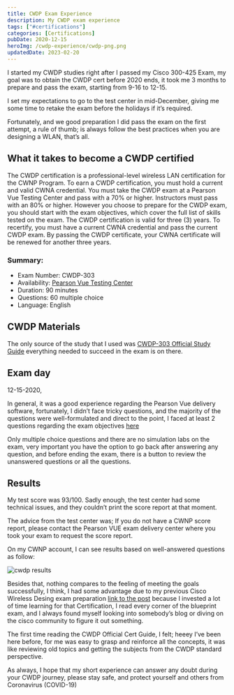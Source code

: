 ```yaml
---
title: CWDP Exam Experience
description: My CWDP exam experience
tags: ["#certifications"]
categories: [Certifications]
pubDate: 2020-12-15
heroImg: /cwdp-experience/cwdp-png.png
updatedDate: 2023-02-20
---
```


I started my CWDP studies right after I passed my Cisco 300-425 Exam, my goal was to obtain the CWDP cert before 2020 ends, it took me 3 months to prepare and pass the exam, starting from 9-16 to 12-15.

I set my expectations to go to the test center in mid-December, giving me some time to retake the exam before the holidays if it’s required.

Fortunately, and we good preparation I did pass the exam on the first attempt, a rule of thumb; is always follow the best practices when you are designing a WLAN, that’s all.

## What it takes to become a CWDP certified

The CWDP certification is a professional-level wireless LAN certification for the CWNP Program. To earn a CWDP certification, you must hold a current and valid CWNA credential. You must take the CWDP exam at a Pearson Vue Testing Center and pass with a 70% or higher. Instructors must pass with an 80% or higher. However you choose to prepare for the CWDP exam, you should start with the exam objectives, which cover the full list of skills tested on the exam. The CWDP certification is valid for three (3) years. To recertify, you must have a current CWNA credential and pass the current CWDP exam. By passing the CWDP certificate, your CWNA certificate will be renewed for another three years.

### Summary:

- Exam Number: CWDP-303
- Availability: <a href="https://home.pearsonvue.com/" target="_blank">Pearson Vue Testing Center</a>
- Duration: 90 minutes
- Questions: 60 multiple choice
- Language: English

## CWDP Materials

The only source of the study that I used was <a href="https://www.cwnp.com/cwdp303sg/" target="_blank">CWDP-303 Official Study Guide</a> everything needed to succeed in the exam is on there.

## Exam day

12-15-2020,

In general, it was a good experience regarding the Pearson Vue delivery software, fortunately, I didn’t face tricky questions, and the majority of the questions were well-formulated and direct to the point, I faced at least 2 questions regarding the exam objectives <a href="https://www.cwnp.com/uploads/cwdp-303-objectives-2018.pdf" target="_blank">here</a>

Only multiple choice questions and there are no simulation labs on the exam, very important you have the option to go back after answering any question, and before ending the exam, there is a button to review the unanswered questions or all the questions.

## Results

My test score was 93/100. Sadly enough, the test center had some technical issues, and they couldn’t print the score report at that moment.

The advice from the test center was; If you do not have a CWNP score report, please contact the Pearson VUE exam delivery center where you took your exam to request the score report.

On my CWNP account, I can see results based on well-answered questions as follow:

![cwdp results](/cwdp-experience/image_02.png)

Besides that, nothing compares to the feeling of meeting the goals successfully, I think, I had some advantage due to my previous Cisco Wireless Desing exam preparation <a href="./enwlsd-experience" target="_blank">link to the post</a> because I invested a lot of time learning for that Certification, I read every corner of the blueprint exam, and I always found myself looking into somebody’s blog or diving on the cisco community to figure it out something.

The first time reading the CWDP Official Cert Guide, I felt; heeey I’ve been here before, for me was easy to grasp and reinforce all the concepts, it was like reviewing old topics and getting the subjects from the CWDP standard perspective.

As always, I hope that my short experience can answer any doubt during your CWDP journey, please stay safe, and protect yourself and others from Coronavirus (COVID-19)
